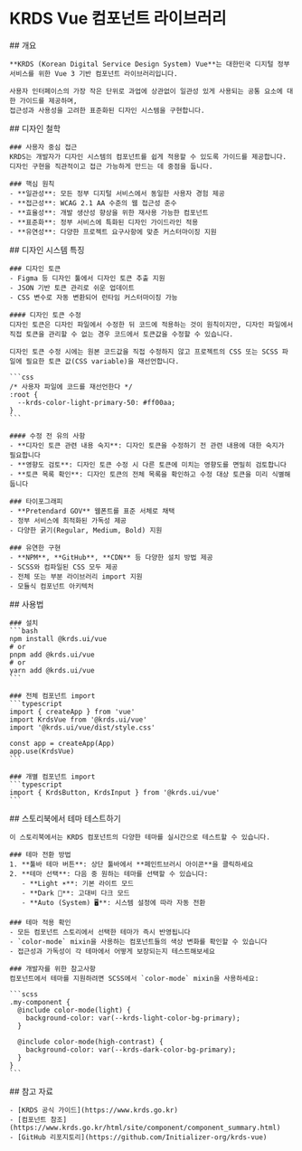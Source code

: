 
<Meta title="KRDS Vue/소개" />

# KRDS Vue 컴포넌트 라이브러리

<div className="sb-container">
  <div className="sb-section-title">
    ## 개요

    **KRDS (Korean Digital Service Design System) Vue**는 대한민국 디지털 정부 서비스를 위한 Vue 3 기반 컴포넌트 라이브러리입니다.

    사용자 인터페이스의 가장 작은 단위로 과업에 상관없이 일관성 있게 사용되는 공통 요소에 대한 가이드를 제공하며,
    접근성과 사용성을 고려한 표준화된 디자인 시스템을 구현합니다.

  </div>

  <div className="sb-section-title">
    ## 디자인 철학

    ### 사용자 중심 접근
    KRDS는 개발자가 디자인 시스템의 컴포넌트를 쉽게 적용할 수 있도록 가이드를 제공합니다.
    디자인 구현을 직관적이고 접근 가능하게 만드는 데 중점을 둡니다.

    ### 핵심 원칙
    - **일관성**: 모든 정부 디지털 서비스에서 동일한 사용자 경험 제공
    - **접근성**: WCAG 2.1 AA 수준의 웹 접근성 준수
    - **효율성**: 개발 생산성 향상을 위한 재사용 가능한 컴포넌트
    - **표준화**: 정부 서비스에 특화된 디자인 가이드라인 적용
    - **유연성**: 다양한 프로젝트 요구사항에 맞춘 커스터마이징 지원

  </div>

  <div className="sb-section-title">
    ## 디자인 시스템 특징

    ### 디자인 토큰
    - Figma 등 디자인 툴에서 디자인 토큰 추출 지원
    - JSON 기반 토큰 관리로 쉬운 업데이트
    - CSS 변수로 자동 변환되어 런타임 커스터마이징 가능

    #### 디자인 토큰 수정
    디자인 토큰은 디자인 파일에서 수정한 뒤 코드에 적용하는 것이 원칙이지만, 디자인 파일에서 직접 토큰을 관리할 수 없는 경우 코드에서 토큰값을 수정할 수 있습니다.

    디자인 토큰 수정 시에는 원본 코드값을 직접 수정하지 않고 프로젝트의 CSS 또는 SCSS 파일에 필요한 토큰 값(CSS variable)을 재선언합니다.

    ```css
    /* 사용자 파일에 코드를 재선언한다 */
    :root {
      --krds-color-light-primary-50: #ff00aa;
    }
    ```

    #### 수정 전 유의 사항
    - **디자인 토큰 관련 내용 숙지**: 디자인 토큰을 수정하기 전 관련 내용에 대한 숙지가 필요합니다
    - **영향도 검토**: 디자인 토큰 수정 시 다른 토큰에 미치는 영향도를 면밀히 검토합니다
    - **토큰 목록 확인**: 디자인 토큰의 전체 목록을 확인하고 수정 대상 토큰을 미리 식별해 둡니다

    ### 타이포그래피
    - **Pretendard GOV** 웹폰트를 표준 서체로 채택
    - 정부 서비스에 최적화된 가독성 제공
    - 다양한 굵기(Regular, Medium, Bold) 지원

    ### 유연한 구현
    - **NPM**, **GitHub**, **CDN** 등 다양한 설치 방법 제공
    - SCSS와 컴파일된 CSS 모두 제공
    - 전체 또는 부분 라이브러리 import 지원
    - 모듈식 컴포넌트 아키텍처

  </div>

  <div className="sb-section-title">
    ## 사용법

    ### 설치
    ```bash
    npm install @krds.ui/vue
    # or
    pnpm add @krds.ui/vue
    # or
    yarn add @krds.ui/vue
    ```

    ### 전체 컴포넌트 import
    ```typescript
    import { createApp } from 'vue'
    import KrdsVue from '@krds.ui/vue'
    import '@krds.ui/vue/dist/style.css'

    const app = createApp(App)
    app.use(KrdsVue)
    ```

    ### 개별 컴포넌트 import
    ```typescript
    import { KrdsButton, KrdsInput } from '@krds.ui/vue'
    ```

  </div>

  <div className="sb-section-title">
    ## 스토리북에서 테마 테스트하기

    이 스토리북에서는 KRDS 컴포넌트의 다양한 테마를 실시간으로 테스트할 수 있습니다.

    ### 테마 전환 방법
    1. **툴바 테마 버튼**: 상단 툴바에서 **페인트브러시 아이콘**을 클릭하세요
    2. **테마 선택**: 다음 중 원하는 테마를 선택할 수 있습니다:
       - **Light ☀️**: 기본 라이트 모드
       - **Dark 🌙**: 고대비 다크 모드
       - **Auto (System) 🖥️**: 시스템 설정에 따라 자동 전환

    ### 테마 적용 확인
    - 모든 컴포넌트 스토리에서 선택한 테마가 즉시 반영됩니다
    - `color-mode` mixin을 사용하는 컴포넌트들의 색상 변화를 확인할 수 있습니다
    - 접근성과 가독성이 각 테마에서 어떻게 보장되는지 테스트해보세요

    ### 개발자를 위한 참고사항
    컴포넌트에서 테마를 지원하려면 SCSS에서 `color-mode` mixin을 사용하세요:

    ```scss
    .my-component {
      @include color-mode(light) {
        background-color: var(--krds-light-color-bg-primary);
      }

      @include color-mode(high-contrast) {
        background-color: var(--krds-dark-color-bg-primary);
      }
    }
    ```

  </div>

  <div className="sb-section-title">
    ## 참고 자료

    - [KRDS 공식 가이드](https://www.krds.go.kr)
    - [컴포넌트 참조](https://www.krds.go.kr/html/site/component/component_summary.html)
    - [GitHub 리포지토리](https://github.com/Initializer-org/krds-vue)

  </div>
</div>

<style>
  {`
    .sb-container {
      margin-bottom: 48px;
    }

    .sb-section-title {
      margin-bottom: 32px;
    }

    .sb-section-title h2 {
      margin: 0 0 16px 0;
      color: #1ea7fd;
      font-size: 24px;
      font-weight: 600;
    }

    .sb-section-title h3 {
      margin: 16px 0 8px 0;
      color: #333;
      font-size: 18px;
      font-weight: 600;
    }

    .sb-section-title p {
      margin: 0 0 16px 0;
      line-height: 1.6;
      color: #666;
    }

    .sb-section-title ul {
      margin: 0 0 16px 0;
      padding-left: 20px;
    }

    .sb-section-title li {
      margin-bottom: 8px;
      line-height: 1.5;
    }

    .sb-section-title code {
      background-color: #f3f4f6;
      padding: 2px 6px;
      border-radius: 4px;
      font-family: 'Monaco', 'Menlo', monospace;
      font-size: 14px;
    }

    .sb-section-title pre {
      background-color: #f8f9fa;
      padding: 16px;
      border-radius: 8px;
      overflow-x: auto;
      margin: 16px 0;
    }

    .sb-section-title pre code {
      background-color: transparent;
      padding: 0;
    }
  `}
</style>
